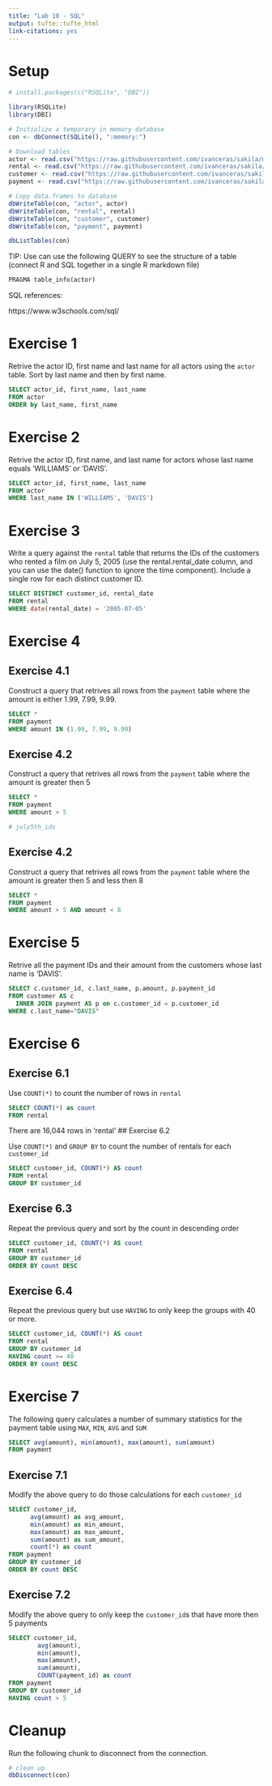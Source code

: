 ```yaml
---
title: "Lab 10 - SQL"
output: tufte::tufte_html
link-citations: yes
---
```


# Setup

```r
# install.packages(c("RSQLite", "DBI"))

library(RSQLite)
library(DBI)

# Initialize a temporary in memory database
con <- dbConnect(SQLite(), ":memory:")

# Download tables
actor <- read.csv("https://raw.githubusercontent.com/ivanceras/sakila/master/csv-sakila-db/actor.csv")
rental <- read.csv("https://raw.githubusercontent.com/ivanceras/sakila/master/csv-sakila-db/rental.csv")
customer <- read.csv("https://raw.githubusercontent.com/ivanceras/sakila/master/csv-sakila-db/customer.csv")
payment <- read.csv("https://raw.githubusercontent.com/ivanceras/sakila/master/csv-sakila-db/payment_p2007_01.csv")

# Copy data.frames to database
dbWriteTable(con, "actor", actor)
dbWriteTable(con, "rental", rental)
dbWriteTable(con, "customer", customer)
dbWriteTable(con, "payment", payment)
```

```r
dbListTables(con)
```

TIP: Use can use the following QUERY to see the structure of a table
(connect R and SQL together in a single R markdown file)
```sql
PRAGMA table_info(actor)
```

SQL references:

https://www.w3schools.com/sql/

# Exercise 1

Retrive the actor ID, first name and last name for all actors using the `actor` table. Sort by last name and then by first name.

```sql
SELECT actor_id, first_name, last_name
FROM actor
ORDER by last_name, first_name
```

# Exercise 2

Retrive the actor ID, first name, and last name for actors whose last name equals 'WILLIAMS' or 'DAVIS'.

```sql
SELECT actor_id, first_name, last_name
FROM actor
WHERE last_name IN ('WILLIAMS', 'DAVIS')
```

# Exercise 3

Write a query against the `rental` table that returns the IDs of the customers who rented a film on July 5, 2005 (use the rental.rental_date column, and you can use the date() function to ignore the time component). Include a single row for each distinct customer ID. 

```sql
SELECT DISTINCT customer_id, rental_date
FROM rental
WHERE date(rental_date) = '2005-07-05'
```
# Exercise 4

## Exercise 4.1

Construct a query that retrives all rows from the `payment` table where the amount is either 1.99, 7.99, 9.99.

```sql
SELECT *
FROM payment
WHERE amount IN (1.99, 7.99, 9.99)
```

## Exercise 4.2

Construct a query that retrives all rows from the `payment` table where the amount is greater then 5

```sql
SELECT *
FROM payment
WHERE amount > 5
```

```r
# july5th_ids
```

## Exercise 4.2

Construct a query that retrives all rows from the `payment` table where the amount is greater then 5 and less then 8

```sql
SELECT *
FROM payment
WHERE amount > 5 AND amount < 8
```
# Exercise 5

Retrive all the payment IDs and their amount from the customers whose last name is 'DAVIS'.

```sql
SELECT c.customer_id, c.last_name, p.amount, p.payment_id
FROM customer AS c
  INNER JOIN payment AS p on c.customer_id = p.customer_id
WHERE c.last_name="DAVIS"
```

# Exercise 6

## Exercise 6.1

Use `COUNT(*)` to count the number of rows in `rental`

```sql
SELECT COUNT(*) as count
FROM rental

```
There are 16,044 rows in 'rental'
## Exercise 6.2

Use `COUNT(*)` and `GROUP BY` to count the number of rentals for each `customer_id`

```sql
SELECT customer_id, COUNT(*) AS count
FROM rental
GROUP BY customer_id
```
## Exercise 6.3

Repeat the previous query and sort by the count in descending order

```sql
SELECT customer_id, COUNT(*) AS count
FROM rental
GROUP BY customer_id
ORDER BY count DESC
```

## Exercise 6.4

Repeat the previous query but use `HAVING` to only keep the groups with 40 or more.

```sql
SELECT customer_id, COUNT(*) AS count
FROM rental
GROUP BY customer_id
HAVING count >= 40
ORDER BY count DESC
```

# Exercise 7

The following query calculates a number of summary statistics for the payment table using `MAX`, `MIN`, `AVG` and `SUM`

```sql
SELECT avg(amount), min(amount), max(amount), sum(amount)
FROM payment

```

## Exercise 7.1

Modify the above query to do those calculations for each `customer_id`

```sql
SELECT customer_id,
      avg(amount) as avg_amount, 
      min(amount) as min_amount, 
      max(amount) as max_amount, 
      sum(amount) as sum_amount,
      count(*) as count
FROM payment
GROUP BY customer_id
ORDER BY count DESC
```
## Exercise 7.2

Modify the above query to only keep the `customer_id`s that have more then 5 payments

```sql
SELECT customer_id,
        avg(amount), 
        min(amount), 
        max(amount), 
        sum(amount), 
        COUNT(payment_id) as count
FROM payment
GROUP BY customer_id
HAVING count > 5
```
# Cleanup

Run the following chunk to disconnect from the connection.

```r
# clean up
dbDisconnect(con)
```
